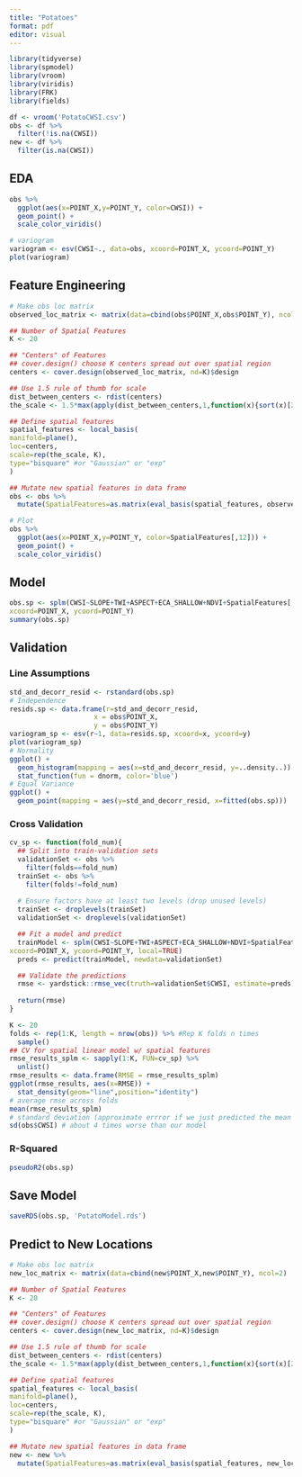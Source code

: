 ```yaml
---
title: "Potatoes"
format: pdf
editor: visual
---
```


```r
library(tidyverse)
library(spmodel)
library(vroom)
library(viridis)
library(FRK)
library(fields)

df <- vroom('PotatoCWSI.csv')
obs <- df %>%
  filter(!is.na(CWSI))
new <- df %>%
  filter(is.na(CWSI))
```

## EDA

```r
obs %>%
  ggplot(aes(x=POINT_X,y=POINT_Y, color=CWSI)) +
  geom_point() +
  scale_color_viridis()
```

```r
# variogram
variogram <- esv(CWSI~., data=obs, xcoord=POINT_X, ycoord=POINT_Y)
plot(variogram)
```

## Feature Engineering

```r
# Make obs loc matrix
observed_loc_matrix <- matrix(data=cbind(obs$POINT_X,obs$POINT_Y), ncol=2)

## Number of Spatial Features
K <- 20

## "Centers" of Features
## cover.design() choose K centers spread out over spatial region
centers <- cover.design(observed_loc_matrix, nd=K)$design

## Use 1.5 rule of thumb for scale
dist_between_centers <- rdist(centers)
the_scale <- 1.5*max(apply(dist_between_centers,1,function(x){sort(x)[2]}))

## Define spatial features
spatial_features <- local_basis(
manifold=plane(),
loc=centers,
scale=rep(the_scale, K),
type="bisquare" #or "Gaussian" or "exp"
)

## Mutate new spatial features in data frame
obs <- obs %>%
  mutate(SpatialFeatures=as.matrix(eval_basis(spatial_features, observed_loc_matrix)))
```

```r
# Plot
obs %>%
  ggplot(aes(x=POINT_X,y=POINT_Y, color=SpatialFeatures[,12])) +
  geom_point() +
  scale_color_viridis()
```

## Model

```r
obs.sp <- splm(CWSI~SLOPE+TWI+ASPECT+ECA_SHALLOW+NDVI+SpatialFeatures[,1]+SpatialFeatures[,2]+SpatialFeatures[,3]+SpatialFeatures[,4]+SpatialFeatures[,5]+SpatialFeatures[,6]+SpatialFeatures[,7]+SpatialFeatures[,8]+SpatialFeatures[,9]+SpatialFeatures[,10]+SpatialFeatures[,11]+SpatialFeatures[,12]+SpatialFeatures[,13]+SpatialFeatures[,14]+SpatialFeatures[,15]+SpatialFeatures[,16]+SpatialFeatures[,17]+SpatialFeatures[,18]+SpatialFeatures[,19]+SpatialFeatures[,20], data=obs, spcov_type="exponential",
xcoord=POINT_X, ycoord=POINT_Y)
summary(obs.sp)
```

## Validation

### Line Assumptions

```r
std_and_decorr_resid <- rstandard(obs.sp)
# Independence
resids.sp <- data.frame(r=std_and_decorr_resid,
                     x = obs$POINT_X,
                     y = obs$POINT_Y)
variogram_sp <- esv(r~1, data=resids.sp, xcoord=x, ycoord=y)
plot(variogram_sp)
# Normality
ggplot() +
  geom_histogram(mapping = aes(x=std_and_decorr_resid, y=..density..)) +
  stat_function(fun = dnorm, color='blue')
# Equal Variance
ggplot() +
  geom_point(mapping = aes(y=std_and_decorr_resid, x=fitted(obs.sp)))
```

### Cross Validation

```r
cv_sp <- function(fold_num){
  ## Split into train-validation sets
  validationSet <- obs %>%
    filter(folds==fold_num)
  trainSet <- obs %>%
    filter(folds!=fold_num)
  
  # Ensure factors have at least two levels (drop unused levels)
  trainSet <- droplevels(trainSet)
  validationSet <- droplevels(validationSet)

  ## Fit a model and predict
  trainModel <- splm(CWSI~SLOPE+TWI+ASPECT+ECA_SHALLOW+NDVI+SpatialFeatures[,1]+SpatialFeatures[,2]+SpatialFeatures[,3]+SpatialFeatures[,4]+SpatialFeatures[,5]+SpatialFeatures[,6]+SpatialFeatures[,7]+SpatialFeatures[,8]+SpatialFeatures[,9]+SpatialFeatures[,10]+SpatialFeatures[,11]+SpatialFeatures[,12]+SpatialFeatures[,13]+SpatialFeatures[,14]+SpatialFeatures[,15]+SpatialFeatures[,16]+SpatialFeatures[,17]+SpatialFeatures[,18]+SpatialFeatures[,19]+SpatialFeatures[,20], data=obs, spcov_type="exponential",
xcoord=POINT_X, ycoord=POINT_Y, local=TRUE)
  preds <- predict(trainModel, newdata=validationSet)

  ## Validate the predictions
  rmse <- yardstick::rmse_vec(truth=validationSet$CWSI, estimate=preds)
  
  return(rmse)
}

K <- 20
folds <- rep(1:K, length = nrow(obs)) %>% #Rep K folds n times
  sample()
## CV for spatial linear model w/ spatial features
rmse_results_splm <- sapply(1:K, FUN=cv_sp) %>%
  unlist()
rmse_results <- data.frame(RMSE = rmse_results_splm)
ggplot(rmse_results, aes(x=RMSE)) +
  stat_density(geom="line",position="identity")
# average rmse across folds
mean(rmse_results_splm)
# standard deviation (approximate errror if we just predicted the mean for everything)
sd(obs$CWSI) # about 4 times worse than our model
```

### R-Squared

```r
pseudoR2(obs.sp)
```

## Save Model

```r
saveRDS(obs.sp, 'PotatoModel.rds')
```

## 

## Predict to New Locations

```r
# Make obs loc matrix
new_loc_matrix <- matrix(data=cbind(new$POINT_X,new$POINT_Y), ncol=2)

## Number of Spatial Features
K <- 20

## "Centers" of Features
## cover.design() choose K centers spread out over spatial region
centers <- cover.design(new_loc_matrix, nd=K)$design

## Use 1.5 rule of thumb for scale
dist_between_centers <- rdist(centers)
the_scale <- 1.5*max(apply(dist_between_centers,1,function(x){sort(x)[2]}))

## Define spatial features
spatial_features <- local_basis(
manifold=plane(),
loc=centers,
scale=rep(the_scale, K),
type="bisquare" #or "Gaussian" or "exp"
)

## Mutate new spatial features in data frame
new <- new %>%
  mutate(SpatialFeatures=as.matrix(eval_basis(spatial_features, new_loc_matrix)))
```

```r

```
